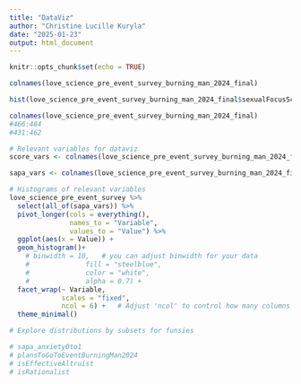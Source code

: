 ```yaml
---
title: "DataViz"
author: "Christine Lucille Kuryla"
date: "2025-01-23"
output: html_document
---
```


```r
knitr::opts_chunk$set(echo = TRUE)
```

```r

colnames(love_science_pre_event_survey_burning_man_2024_final)

hist(love_science_pre_event_survey_burning_man_2024_final$sexualFocusScore)

colnames(love_science_pre_event_survey_burning_man_2024_final)
#466:484
#431:462

# Relevant variables for dataviz
score_vars <- colnames(love_science_pre_event_survey_burning_man_2024_final)[466:484]

sapa_vars <- colnames(love_science_pre_event_survey_burning_man_2024_final[431:462])

# Histograms of relevant variables
love_science_pre_event_survey %>%
  select(all_of(sapa_vars)) %>%
  pivot_longer(cols = everything(),
               names_to = "Variable",
               values_to = "Value") %>% 
  ggplot(aes(x = Value)) +
  geom_histogram()+
    # binwidth = 10,   # you can adjust binwidth for your data
    #              fill = "steelblue",
    #              color = "white",
    #              alpha = 0.7) +
  facet_wrap(~ Variable, 
             scales = "fixed",
             ncol = 6) +   # Adjust 'ncol' to control how many columns in the grid
  theme_minimal()

# Explore distributions by subsets for funsies

# sapa_anxiety0to1
# plansToGoToEventBurningMan2024
# isEffectiveAltruist
# isRationalist

```

